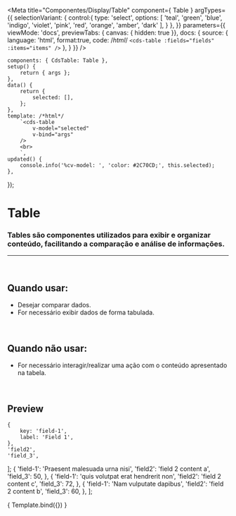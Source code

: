 
<Meta
	title="Componentes/Display/Table"
	component={ Table }
	argTypes={{
		selectionVariant: {
			control:{
				type: 'select',
				options: [
					'teal',
					'green',
					'blue',
					'indigo',
					'violet',
					'pink',
					'red',
					'orange',
					'amber',
					'dark'
				],
			}
		},
	}}
	parameters={{
		viewMode: 'docs',
		previewTabs: { canvas: { hidden: true }},
		docs: {
			source: {
				language: 'html',
				format:true,
				code: /*html*/ 
`<cds-table
	:fields="fields"
	:items="items"
/>`
			},
		}
	}}
/>

	components: { CdsTable: Table },
	setup() {
		return { args };
	},
	data() {
		return {
			selected: [],
		};
	},
	template: /*html*/
		`<cds-table
			v-model="selected"
			v-bind="args"
		/>
		<br>
		`,
	updated() {
		console.info('%cv-model: ', 'color: #2C70CD;', this.selected);
	},
});

# Table

### Tables são componentes utilizados para exibir e organizar conteúdo, facilitando a comparação e análise de informações.
---
<br />

## Quando usar:
- Desejar comparar dados.
- For necessário exibir dados de forma tabulada.

<br />

## Quando não usar:
- For necessário interagir/realizar uma ação com o conteúdo apresentado na tabela.

<br />

## Preview

	{
		key: 'field-1',
		label: 'Field 1',
	},
	'field2',
	'field_3',
];
	{
		'field-1': 'Praesent malesuada urna nisi',
		'field2': 'field 2 content a',
		'field_3': 50,
	},
	{
		'field-1': 'quis volutpat erat hendrerit non',
		'field2': 'field 2 content c',
		'field_3': 72,
	},
	{
		'field-1': 'Nam vulputate dapibus',
		'field2': 'field 2 content b',
		'field_3': 60,
	},
];

<Canvas>
	<Story
		name="Table"
		args={{
			fields,
			items,
		}}
	>
		{ Template.bind({}) }
	</Story>
</Canvas>

<ArgsTable story="Table" />